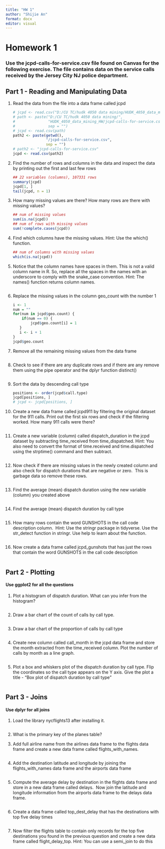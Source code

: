 ```yaml
---
title: "HW 1"
author: "Shijie An"
format: docx
editor: visual
---
```


# Homework 1

### Use the jcpd-calls-for-service.csv file found on Canvas for the following exercise. The file contains data on the service calls received by the Jersey City NJ police department.

## Part 1 - Reading and Manipulating Data

1.  Read the data from the file into a data frame called jcpd

    ```r
    # jcpd <- read.csv("D:/CU TC/hudk 4050 data mining/HUDK_4050_data_mining_HW/jcpd-calls-for-service.csv")
    # path <- paste("D:/CU TC/hudk 4050 data mining/", 
    #               "HUDK_4050_data_mining_HW/jcpd-calls-for-service.csv", 
    #               sep = "")
    # jcpd <- read.csv(path)
    path2 <- paste(getwd(), 
                   "/jcpd-calls-for-service.csv", 
                   sep = "")
    # path2 <- "jcpd-calls-for-service.csv"
    jcpd <- read.csv(path2) 
    ```

2.  Find the number of rows and columns in the data and inspect the data by printing out the first and last few rows

    ```r
    ## 22 variables (columns), 107331 rows
    summary(jcpd)
    jcpd[1, ]
    tail(jcpd, n = 1)
    ```

3.  How many missing values are there? How many rows are there with missing values?

    ```r
    ## num of missing values
    sum(is.na(jcpd))
    ## num of rows with missing values
    sum(!complete.cases(jcpd))
    ```

4.  Find which columns have the missing values. Hint: Use the which() function.

    ```r
    ## num of columns with missing values
    which(is.na(jcpd))
    ```

5.  Notice that the column names have spaces in them. This is not a valid column name in R. So, replace all the spaces in the names with an underscore to comply with the snake_case convention. Hint: The names() function returns column names.

    ```r

    ```

6.  Replace the missing values in the column geo_count with the number 1

    ```r
    i <- 1
    num = ""
    for(num in jcpd$geo.count) {
        if(num == 0) {
            jcpd$geo.count[i] = 1
       } 
       i <- i + 1
    }
    jcpd$geo.count
    ```

7.  Remove all the remaining missing values from the data frame

    ```r

    ```

8.  Check to see if there are any duplicate rows and if there are any remove them using the pipe operator and the dplyr function distinct()

    ```r

    ```

9.  Sort the data by descending call type

    ```r
    positions <- order(jcpd$call.type)
    jcpd[positions, ]
    # jcpd <- jcpd[positions, ]
    ```

10. Create a new data frame called jcpd911 by filtering the original dataset for the 911 calls. Print out the first six rows and check if the filtering worked. How many 911 calls were there?

    ```r

    ```

11. Create a new variable (column) called dispatch_duration in the jcpd dataset by subtracting time_received from time_dispatched. Hint: You also need to convert the format of time.received and time.dispatched using the strptime() command and then subtract.

    ```r

    ```

12. Now check if there are missing values in the newly created column and also check for dispatch durations that are negative or zero.  This is garbage data so remove these rows.

    ```r

    ```

13. Find the average (mean) dispatch duration using the new variable (column) you created above

    ```r

    ```

14. Find the average (mean) dispatch duration by call type

    ```r

    ```

15. How many rows contain the word GUNSHOTS in the call code description column.  Hint: Use the stringr package in tidyverse. Use the str_detect function in stringr. Use help to learn about the function.

    ```r

    ```

16. Now create a data frame called jcpd_gunshots that has just the rows that contain the word GUNSHOTS in the call code description

    ```r

    ```

## Part 2 - Plotting

#### Use ggplot2 for all the questions

1.  Plot a histogram of dispatch duration. What can you infer from the histogram?

    ```r

    ```

2.  Draw a bar chart of the count of calls by call type.

    ```r

    ```

3.  Draw a bar chart of the proportion of calls by call type

    ```r

    ```

4.  Create new column called call_month in the jcpd data frame and store the month extracted from the time_received column. Plot the number of calls by month as a line graph.

    ```r

    ```

5.  Plot a box and whiskers plot of the dispatch duration by call type. Flip the coordinates so the call type appears on the Y axis. Give the plot a title - "Box plot of dispatch duration by call type"

```r

```

## Part 3 - Joins

#### Use dplyr for all joins

1.  Load the library nycflights13 after installing it.

```r

```

2.  What is the primary key of the planes table?

3.  Add full airline name from the airlines data frame to the flights data frame and create a new data frame called flights_with_names.

```r

```

4.  Add the destination latitude and longitude by joining the flights_with_names data frame and the airports data frame

```r

```

5.  Compute the average delay by destination in the flights data frame and store in a new data frame called delays.  Now join the latitude and longitude information from the airports data frame to the delays data frame.

```r

```

6.  Create a data frame called top_dest_delay that has the destinations with top five delay times

```r

```

7.  Now filter the flights table to contain only records for the top five destinations you found in the previous question and create a new data frame called flight_delay_top. Hint: You can use a semi_join to do this

```r

```
